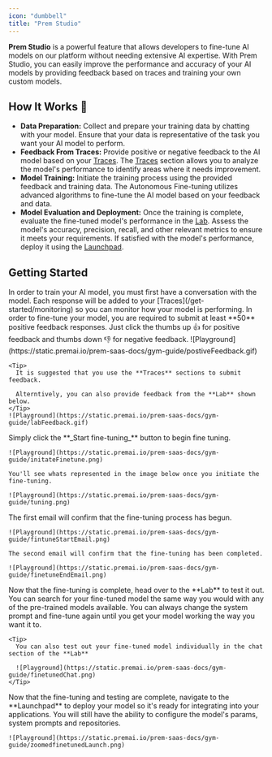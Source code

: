 ```yaml
---
icon: "dumbbell"
title: "Prem Studio"
---
```


**Prem Studio** is a powerful feature that allows developers to fine-tune AI models on our platform without needing extensive AI expertise. With Prem Studio, you can easily improve the performance and accuracy of your AI models by providing feedback based on traces and training your own custom models.

## How It Works 💪

- **Data Preparation:** Collect and prepare your training data by chatting with your model. Ensure that your data is representative of the task you want your AI model to perform.
- **Feedback From Traces:** Provide positive or negative feedback to the AI model based on your [Traces](/get-started/monitoring). The [Traces](/get-started/monitoring) section allows you to analyze the model's performance to identify areas where it needs improvement.
- **Model Training:** Initiate the training process using the provided feedback and training data.
  The Autonomous Fine-tuning utilizes advanced algorithms to fine-tune the AI model based on your feedback and data.
- **Model Evaluation and Deployment:** Once the training is complete, evaluate the fine-tuned model's performance in the [Lab](/get-started/lab).
  Assess the model's accuracy, precision, recall, and other relevant metrics to ensure it meets your requirements.
  If satisfied with the model's performance, deploy it using the [Launchpad](/get-started/launchpad).

## Getting Started

<Steps>
  <Step title="Test an AI model in the Lab">
    In order to train your AI model, you must first have a conversation with the model. Each response will be added to your [Traces](/get-started/monitoring) so you can monitor how your model is performing.
  </Step>
  <Step title="Provide Feedback">
    <Tip>
      In order to fine-tune your model, you are required to submit at least **50** positive feedback responses.
      Just click the thumbs up 👍 for positive feedback and thumbs down 👎 for negative feedback.
    </Tip>
    ![Playground](https://static.premai.io/prem-saas-docs/gym-guide/postiveFeedback.gif)

    <Tip>
      It is suggested that you use the **Traces** sections to submit feedback.

      Alterntively, you can also provide feedback from the **Lab** shown below.
    </Tip>
    ![Playground](https://static.premai.io/prem-saas-docs/gym-guide/labFeedback.gif)
  </Step>
  <Step title="Initiate the training">
    Simply click the **_Start fine-tuning_** button to begin fine tuning.

    ![Playground](https://static.premai.io/prem-saas-docs/gym-guide/initateFinetune.png)

    You'll see whats represented in the image below once you initiate the fine-tuning.

    ![Playground](https://static.premai.io/prem-saas-docs/gym-guide/tuning.png)
  </Step>
  <Step title="You'll receive confirmation emails">
    The first email will confirm that the fine-tuning process has begun.

    ![Playground](https://static.premai.io/prem-saas-docs/gym-guide/fintuneStartEmail.png)

    The second email will confirm that the fine-tuning has been completed.

    ![Playground](https://static.premai.io/prem-saas-docs/gym-guide/finetuneEndEmail.png)
  </Step>
  <Step title="Try your fine-tuned model in the lab">
    Now that the fine-tuning is complete, head over to the **Lab** to test it out. You can search for your fine-tuned model the same way you would with any of the pre-trained models available. You can always change the system prompt and fine-tune again until you get your model working the way you want it to.

    <Tip>
      You can also test out your fine-tuned model individually in the chat section of the **Lab**

      ![Playground](https://static.premai.io/prem-saas-docs/gym-guide/finetunedChat.png)
    </Tip>
  </Step>
  <Step title="Launch your fine-tuned model with the Launchpad">
    Now that the fine-tuning and testing are complete, navigate to the **Launchpad** to deploy your model so it's ready for integrating into your applications. You will still have the ability to configure the model's params, system prompts and repositories.

    ![Playground](https://static.premai.io/prem-saas-docs/gym-guide/zoomedfinetunedLaunch.png)
  </Step>
</Steps>
